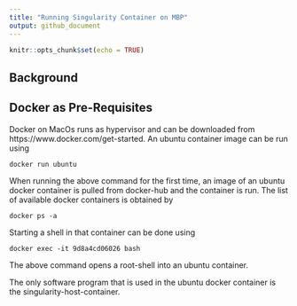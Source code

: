 ```yaml
---
title: "Running Singularity Container on MBP"
output: github_document
---
```


```r
knitr::opts_chunk$set(echo = TRUE)
```

## Background


## Docker as Pre-Requisites
Docker on MacOs runs as hypervisor and can be downloaded from https://www.docker.com/get-started. An ubuntu container image can be run using

```
docker run ubuntu
```

When running the above command for the first time, an image of an ubuntu docker container is pulled from docker-hub and the container is run. The list of available docker containers is obtained by

```
docker ps -a
```

Starting a shell in that container can be done using

```
docker exec -it 9d8a4cd06026 bash
```

The above command opens a root-shell into an ubuntu container.

The only software program that is used in the ubuntu docker container is the singularity-host-container. 

